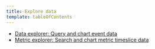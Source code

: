 ```yaml
---
title: Explore data
template: tableOfContents
---
```


* [Data explorer: Query and chart event data](/docs/insights/use-insights-ui/explore-data/event-explorer-query-chart-your-event-data)
* [Metric explorer: Search and chart metric timeslice data](/docs/insights/use-insights-ui/explore-data/metric-explorer-search-chart-metrics-sent-new-relic-agents)
